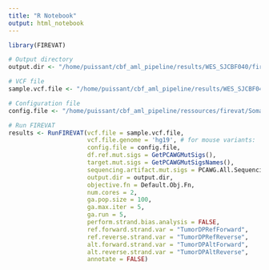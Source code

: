 ```yaml
---
title: "R Notebook"
output: html_notebook
---
```



```r
library(FIREVAT)
```


```r
# Output directory
output.dir <- "/home/puissant/cbf_aml_pipeline/results/WES_SJCBF040/firevat" # assign this path

# VCF file
sample.vcf.file <- "/home/puissant/cbf_aml_pipeline/results/WES_SJCBF040/variantCalling/somatic-sniper/SJCBF040/somatic-sniper_calls.vcf"

# Configuration file
config.file <- "/home/puissant/cbf_aml_pipeline/ressources/firevat/SomaticSniper_Filtering_Params.json"

# Run FIREVAT
results <- RunFIREVAT(vcf.file = sample.vcf.file,
                      vcf.file.genome = 'hg19', # for mouse variants: 'mm10'
                      config.file = config.file,
                      df.ref.mut.sigs = GetPCAWGMutSigs(),
                      target.mut.sigs = GetPCAWGMutSigsNames(),
                      sequencing.artifact.mut.sigs = PCAWG.All.Sequencing.Artifact.Signatures,
                      output.dir = output.dir,
                      objective.fn = Default.Obj.Fn,
                      num.cores = 2,
                      ga.pop.size = 100,
                      ga.max.iter = 5,
                      ga.run = 5,
                      perform.strand.bias.analysis = FALSE,
                      ref.forward.strand.var = "TumorDPRefForward",
                      ref.reverse.strand.var = "TumorDPRefReverse",
                      alt.forward.strand.var = "TumorDPAltForward",
                      alt.reverse.strand.var = "TumorDPAltReverse",
                      annotate = FALSE)

```

